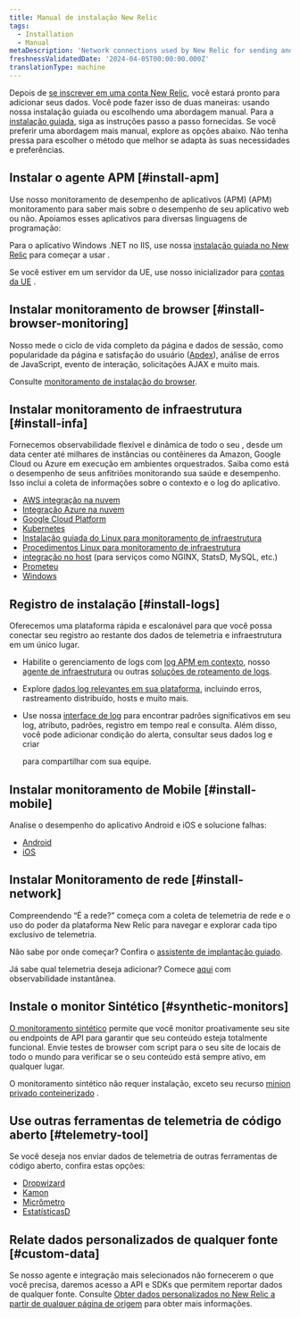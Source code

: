 ```yaml
---
title: Manual de instalação New Relic
tags:
  - Installation
  - Manual
metaDescription: 'Network connections used by New Relic for sending and receiving data: IP addresses, domains, ports, endpoints.'
freshnessValidatedDate: '2024-04-05T00:00:00.000Z'
translationType: machine
---
```


Depois de [se inscrever em uma conta New Relic](https://newrelic.com/signup), você estará pronto para adicionar seus dados. Você pode fazer isso de duas maneiras: usando nossa instalação guiada ou escolhendo uma abordagem manual. Para a [instalação guiada](https://one.newrelic.com/launcher/nr1-core.explorer?pane=eyJuZXJkbGV0SWQiOiJucjEtY29yZS5saXN0aW5nIn0=&cards%5B0%5D=eyJuZXJkbGV0SWQiOiJucjEtaW5zdGFsbC1uZXdyZWxpYy5ucjEtaW5zdGFsbC1uZXdyZWxpYyIsImFjdGl2ZUNvbXBvbmVudCI6IlZUU09FbnZpcm9ubWVudCIsInBhdGgiOiJndWlkZWQifQ==), siga as instruções passo a passo fornecidas. Se você preferir uma abordagem mais manual, explore as opções abaixo. Não tenha pressa para escolher o método que melhor se adapta às suas necessidades e preferências.

## Instalar o agente APM [#install-apm]

Use nosso monitoramento de desempenho de aplicativos (APM) (APM) monitoramento para saber mais sobre o desempenho de seu aplicativo web ou não. Apoiamos esses aplicativos para diversas linguagens de programação:

<TechTileGrid>
  <TechTile
    name="C agent"
    icon="logo-c"
    to="/docs/agents/c-sdk/install-configure/install-c-sdk-compile-link-your-code/"
  />

  <TechTile
    name="Go agent"
    icon="logo-go"
    to="/docs/agents/go-agent/get-started/get-new-relic-go/"
  />

  <TechTile
    name="Java agent"
    icon="logo-java"
    to="/docs/agents/java-agent/installation/install-java-agent/"
  />

  <TechTile
    name=".NET agent"
    icon="logo-dotnet"
    to="/install/dotnet"
  />

  <TechTile
    name="Node.js agent"
    icon="logo-nodejs"
    to="/docs/agents/nodejs-agent/installation-configuration/install-maintain-nodejs"
  />

  <TechTile
    name="PHP agent"
    icon="logo-php"
    to="/docs/agents/php-agent/installation/php-agent-installation-overview"
  />

  <TechTile
    name="Python agent"
    icon="logo-python"
    to="/docs/apm/agents/python-agent/installation"
  />

  <TechTile
    name="Ruby agent"
    icon="logo-ruby"
    to="/docs/agents/ruby-agent/installation-configuration/ruby-agent-installation"
  />
</TechTileGrid>

Para o aplicativo Windows .NET no IIS, use nossa [instalação guiada no New Relic](https://one.newrelic.com/launcher/nr1-core.home?pane=eyJuZXJkbGV0SWQiOiJucjEtY29yZS5ob21lLXNjcmVlbiJ9&cards%5B0%5D=eyJuZXJkbGV0SWQiOiJucjEtaW5zdGFsbC1uZXdyZWxpYy5ucjEtaW5zdGFsbC1uZXdyZWxpYyIsInBhdGgiOiJhcG0iLCJsYW5ndWFnZSI6ICJkb3RuZXQiLCAicmVjaXBlTmFtZSI6ICJkb3RuZXQtYWdlbnQtaW5zdGFsbGVyIiwgImluaXRpYWxBY3Rpb25JbmRleCI6MiwiYWNjb3VudElkIjpudWxsfQ==) para começar a usar <InlinePopover type="apm"/>.

Se você estiver em um servidor da UE, use nosso inicializador para [contas da UE](https://one.eu.newrelic.com/launcher/nr1-core.home?pane=eyJuZXJkbGV0SWQiOiJucjEtY29yZS5ob21lLXNjcmVlbiJ9&cards%5B0%5D=eyJuZXJkbGV0SWQiOiJucjEtaW5zdGFsbC1uZXdyZWxpYy5ucjEtaW5zdGFsbC1uZXdyZWxpYyIsInBhdGgiOiJhcG0iLCJsYW5ndWFnZSI6ICJkb3RuZXQiLCAicmVjaXBlTmFtZSI6ICJkb3RuZXQtYWdlbnQtaW5zdGFsbGVyIiwgImluaXRpYWxBY3Rpb25JbmRleCI6MiwiYWNjb3VudElkIjpudWxsfQ==) .

## Instalar monitoramento de browser [#install-browser-monitoring]

Nosso <InlinePopover type="browser"/>mede o ciclo de vida completo da página e dados de sessão, como popularidade da página e satisfação do usuário ([Apdex](/docs/apm/new-relic-apm/apdex/apdex-measure-user-satisfaction/)), análise de erros de JavaScript, evento de interação, solicitações AJAX e muito mais.

Consulte [monitoramento de instalação do browser](/docs/browser/browser-monitoring/installation/install-browser-monitoring-agent/).

## Instalar monitoramento de infraestrutura [#install-infa]

Fornecemos observabilidade flexível e dinâmica de todo o seu <InlinePopover type="infrastructure"/>, desde um data center até milhares de instâncias ou contêineres da Amazon, Google Cloud ou Azure em execução em ambientes orquestrados. Saiba como está o desempenho de seus anfitriões monitorando sua saúde e desempenho. Isso inclui a coleta de informações sobre o contexto e o log do aplicativo.

* [AWS integração na nuvem](/docs/infrastructure/amazon-integrations/connect/connect-aws-new-relic-infrastructure-monitoring/)
* [Integração Azure na nuvem](/docs/infrastructure/microsoft-azure-integrations/get-started/activate-azure-integrations/)
* [Google Cloud Platform](/docs/infrastructure/google-cloud-platform-integrations/get-started/connect-google-cloud-platform-services-new-relic/)
* [Kubernetes](/install/kubernetes)
* [Instalação guiada do Linux para monitoramento de infraestrutura](https://one.newrelic.com/launcher/nr1-core.explorer?pane=eyJuZXJkbGV0SWQiOiJucjEtY29yZS5saXN0aW5nIn0=&cards%5B0%5D=eyJuZXJkbGV0SWQiOiJucjEtaW5zdGFsbC1uZXdyZWxpYy5ucjEtaW5zdGFsbC1uZXdyZWxpYyIsImFjdGl2ZUNvbXBvbmVudCI6IlZUU09FbnZpcm9ubWVudCIsInBhdGgiOiJndWlkZWQifQ==)
* [Procedimentos Linux para monitoramento de infraestrutura](/docs/infrastructure/install-infrastructure-agent/linux-installation/install-infrastructure-monitoring-agent-linux/#manual-install)
* [integração no host](/docs/infrastructure/host-integrations/installation/install-infrastructure-host-integrations/) (para serviços como NGINX, StatsD, MySQL, etc.)
* [Prometeu](/docs/infrastructure/prometheus-integrations/get-started/send-prometheus-metric-data-new-relic/)
* [Windows](/docs/infrastructure/install-infrastructure-agent/windows-installation/install-infrastructure-monitoring-agent-windows/#install-manual)

## Registro de instalação [#install-logs]

Oferecemos uma plataforma <InlinePopover type="logs"/>rápida e escalonável para que você possa conectar seu registro ao restante dos dados de telemetria e infraestrutura em um único lugar.

* Habilite o gerenciamento de logs com [log APM em contexto](/docs/logs/logs-context/get-started-logs-context/), nosso [agente de infraestrutura](/docs/logs/forward-logs/forward-your-logs-using-infrastructure-agent/) ou outras [soluções de roteamento de logs](/docs/logs/forward-logs/enable-log-management-new-relic/).

* Explore [dados log relevantes em sua plataforma](/docs/logs/logs-context/get-started-logs-context/#response-time-example), incluindo erros, rastreamento distribuído, hosts e muito mais.

* Use nossa [interface de log](/docs/logs/ui-data/use-logs-ui/) para encontrar padrões significativos em seu log, atributo, padrões, registro em tempo real e consulta. Além disso, você pode adicionar condição do alerta, consultar seus dados log e criar

  <InlinePopover type="dashboards"/>

  para compartilhar com sua equipe.

## Instalar monitoramento de Mobile [#install-mobile]

Analise o desempenho do aplicativo Android e iOS e solucione falhas:

* [Android](/docs/mobile-monitoring/new-relic-mobile-android/get-started/introduction-new-relic-mobile-android/)
* [iOS](/docs/mobile-monitoring/new-relic-mobile-ios/get-started/introduction-new-relic-mobile-ios/)

## Instalar Monitoramento de rede [#install-network]

Compreendendo “É a rede?” começa com a coleta de telemetria de rede e o uso do poder da plataforma New Relic para navegar e explorar cada tipo exclusivo de telemetria.

Não sabe por onde começar? Confira o [assistente de implantação guiado](https://one.newrelic.com/network-performance-monitoring).

Já sabe qual telemetria deseja adicionar? Comece [aqui](https://onenr.io/0VjYDqkZ3R0) com observabilidade instantânea.

## Instale o monitor Sintético [#synthetic-monitors]

[O monitoramento sintético](/docs/synthetics/synthetic-monitoring/getting-started/get-started-synthetic-monitoring/) permite que você monitor proativamente seu site ou endpoints de API para garantir que seu conteúdo esteja totalmente funcional. Envie testes de browser com script para o seu site de locais de todo o mundo para verificar se o seu conteúdo está sempre ativo, em qualquer lugar.

O monitoramento sintético não requer instalação, exceto seu recurso [minion privado conteinerizado](/docs/synthetics/synthetic-monitoring/private-locations/install-containerized-private-minions-cpms/) .

## Use outras ferramentas de telemetria de código aberto [#telemetry-tool]

Se você deseja nos enviar dados de telemetria de outras ferramentas de código aberto, confira estas opções:

* [Dropwizard](/docs/more-integrations/open-source-telemetry-integrations/dropwizard/dropwizard-reporter/)
* [Kamon](/docs/more-integrations/open-source-telemetry-integrations/kamon/kamon-reporter/)
* [Micrômetro](/docs/more-integrations/open-source-telemetry-integrations/micrometer/micrometer-metrics-registry)
* [EstatísticasD](/docs/more-integrations/open-source-telemetry-integrations/statsd/statsd-monitoring-integration)

## Relate dados personalizados de qualquer fonte [#custom-data]

Se nosso agente e integração mais selecionados não fornecerem o que você precisa, daremos acesso a API e SDKs que permitem reportar dados de qualquer fonte. Consulte [Obter dados personalizados no New Relic a partir de qualquer página de origem](/docs/data-apis/custom-data/get-custom-data-from-any-source/) para obter mais informações.
